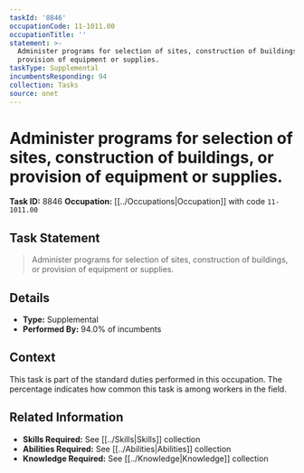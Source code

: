 ```yaml
---
taskId: '8846'
occupationCode: 11-1011.00
occupationTitle: ''
statement: >-
  Administer programs for selection of sites, construction of buildings, or
  provision of equipment or supplies.
taskType: Supplemental
incumbentsResponding: 94
collection: Tasks
source: onet
---
```

# Administer programs for selection of sites, construction of buildings, or provision of equipment or supplies.

**Task ID:** 8846
**Occupation:** [[../Occupations|Occupation]] with code `11-1011.00`

## Task Statement

> Administer programs for selection of sites, construction of buildings, or provision of equipment or supplies.

## Details

- **Type:** Supplemental
- **Performed By:** 94.0% of incumbents

## Context

This task is part of the standard duties performed in this occupation. The percentage indicates how common this task is among workers in the field.

## Related Information

- **Skills Required:** See [[../Skills|Skills]] collection
- **Abilities Required:** See [[../Abilities|Abilities]] collection
- **Knowledge Required:** See [[../Knowledge|Knowledge]] collection

